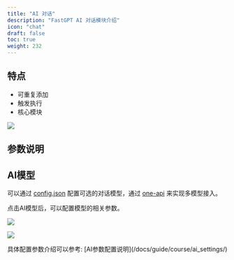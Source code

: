 ```yaml
---
title: "AI 对话"
description: "FastGPT AI 对话模块介绍"
icon: "chat"
draft: false
toc: true
weight: 232
---
```


## 特点

- 可重复添加
- 触发执行
- 核心模块

![](/imgs/aichat.png)

## 参数说明

## AI模型

可以通过 [config.json](/docs/development/configuration/) 配置可选的对话模型，通过 [one-api](/docs/development/modelconfig/one-api/) 来实现多模型接入。

点击AI模型后，可以配置模型的相关参数。

![](/imgs/aichat02.png)

![](/imgs/aichat2.png)



<Alert icon="🍅" context="success">
具体配置参数介绍可以参考: [AI参数配置说明](/docs/guide/course/ai_settings/)
</Alert>